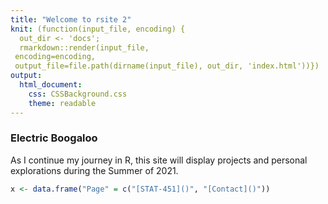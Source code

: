 ```yaml
---
title: "Welcome to rsite 2"
knit: (function(input_file, encoding) {
  out_dir <- 'docs';
  rmarkdown::render(input_file,
 encoding=encoding,
 output_file=file.path(dirname(input_file), out_dir, 'index.html'))})
output: 
  html_document:
    css: CSSBackground.css
    theme: readable
---
```


### Electric Boogaloo 

As I continue my journey in R, this site will display projects and personal explorations during the Summer of 2021. 


```r
x <- data.frame("Page" = c("[STAT-451]()", "[Contact]()"))
```

